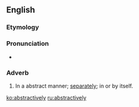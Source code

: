 ==English==

===Etymology===
{{suffix|abstractive|ly}}

===Pronunciation===
* {{a|US}} {{IPA|/æb.ˈstɹæk.tɪv.li/}}

===Adverb===
{{en-adv}}

# In a abstract manner; [[separately]]; in or by itself. 

[[ko:abstractively]]
[[ru:abstractively]]